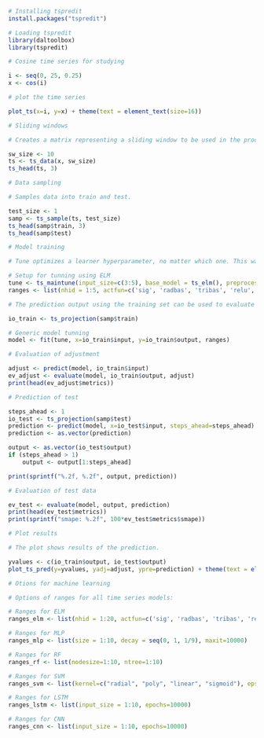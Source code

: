 ```r
# Installing tspredit
install.packages("tspredit")
```

```r
# Loading tspredit
library(daltoolbox)
library(tspredit) 
```


```r
# Cosine time series for studying

i <- seq(0, 25, 0.25)
x <- cos(i)
```

```r
# plot the time series

plot_ts(x=i, y=x) + theme(text = element_text(size=16))
```



```r
# Sliding windows

# Creates a matrix representing a sliding window to be used in the process of training the model. Each row of the matrix represents one moment of the sliding window, with 10 (ten) elements as attributes (t9, t8, t7, ..., t0).

sw_size <- 10
ts <- ts_data(x, sw_size)
ts_head(ts, 3)
```

```r
# Data sampling

# Samples data into train and test.

test_size <- 1
samp <- ts_sample(ts, test_size)
ts_head(samp$train, 3)
ts_head(samp$test)
```

```r
# Model training

# Tune optimizes a learner hyperparameter, no matter which one. This way, in this example, an ELM is used in the hyperparameters tuning using an appropriate range. The result of tunning is an ELM model for the training set.

# Setup for tunning using ELM
tune <- ts_maintune(input_size=c(3:5), base_model = ts_elm(), preprocess = list(ts_norm_gminmax()))
ranges <- list(nhid = 1:5, actfun=c('sig', 'radbas', 'tribas', 'relu', 'purelin'))
```

```r
# The prediction output using the training set can be used to evaluate the model's adjustment level to the training data:

io_train <- ts_projection(samp$train)

# Generic model tunning
model <- fit(tune, x=io_train$input, y=io_train$output, ranges)
```

```r
# Evaluation of adjustment

adjust <- predict(model, io_train$input)
ev_adjust <- evaluate(model, io_train$output, adjust)
print(head(ev_adjust$metrics))
```

```r
# Prediction of test

steps_ahead <- 1
io_test <- ts_projection(samp$test)
prediction <- predict(model, x=io_test$input, steps_ahead=steps_ahead)
prediction <- as.vector(prediction)

output <- as.vector(io_test$output)
if (steps_ahead > 1)
    output <- output[1:steps_ahead]

print(sprintf("%.2f, %.2f", output, prediction))
```

```r
# Evaluation of test data

ev_test <- evaluate(model, output, prediction)
print(head(ev_test$metrics))
print(sprintf("smape: %.2f", 100*ev_test$metrics$smape))
```

```r
# Plot results

# The plot shows results of the prediction. 

yvalues <- c(io_train$output, io_test$output)
plot_ts_pred(y=yvalues, yadj=adjust, ypre=prediction) + theme(text = element_text(size=16))
```

```r
# Otions for machine learning

# Options of ranges for all time series models:

# Ranges for ELM
ranges_elm <- list(nhid = 1:20, actfun=c('sig', 'radbas', 'tribas', 'relu', 'purelin'))

# Ranges for MLP
ranges_mlp <- list(size = 1:10, decay = seq(0, 1, 1/9), maxit=10000)

# Ranges for RF
ranges_rf <- list(nodesize=1:10, ntree=1:10)

# Ranges for SVM
ranges_svm <- list(kernel=c("radial", "poly", "linear", "sigmoid"), epsilon=seq(0, 1, 0.1), cost=seq(20, 100, 20))

# Ranges for LSTM
ranges_lstm <- list(input_size = 1:10, epochs=10000)

# Ranges for CNN
ranges_cnn <- list(input_size = 1:10, epochs=10000)
```

